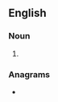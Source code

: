 {{also|cres|Cres|crês|cres.}}
==English==

===Noun===
{{en-noun|-}}

# {{initialism of|[[corrosion|<u>c</u>orrosion]]-[[resistant|<u>re</u>sistant]] [[steel|<u>s</u>teel]]|lang=en}}

===Anagrams===
* {{anagrams|en|CERs|recs}}